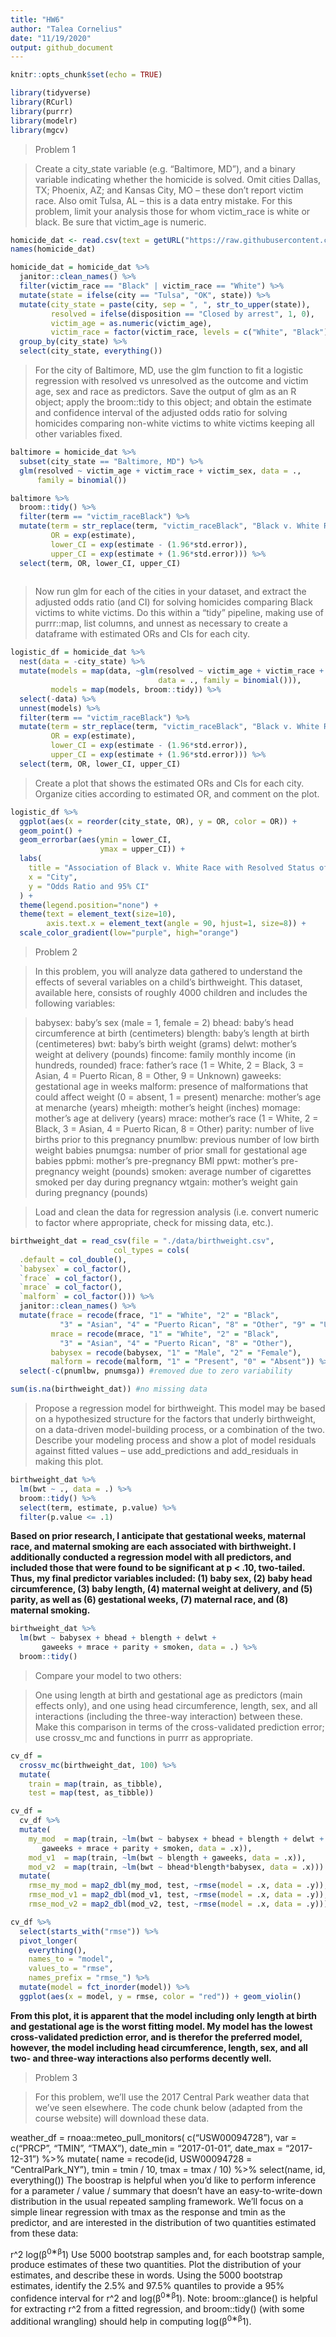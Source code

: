 ```yaml
---
title: "HW6"
author: "Talea Cornelius"
date: "11/19/2020"
output: github_document
---
```


```r
knitr::opts_chunk$set(echo = TRUE)

library(tidyverse)
library(RCurl)
library(purrr)
library(modelr)
library(mgcv)
```


> Problem 1

> Create a city_state variable (e.g. “Baltimore, MD”), and a binary variable indicating whether the homicide is solved. Omit cities Dallas, TX; Phoenix, AZ; and Kansas City, MO – these don’t report victim race. Also omit Tulsa, AL – this is a data entry mistake. For this problem, limit your analysis those for whom victim_race is white or black. Be sure that victim_age is numeric.

```r
homicide_dat <- read.csv(text = getURL("https://raw.githubusercontent.com/washingtonpost/data-homicides/master/homicide-data.csv")) 
names(homicide_dat)
```

```r
homicide_dat = homicide_dat %>%
  janitor::clean_names() %>%
  filter(victim_race == "Black" | victim_race == "White") %>%
  mutate(state = ifelse(city == "Tulsa", "OK", state)) %>%
  mutate(city_state = paste(city, sep = ", ", str_to_upper(state)),
         resolved = ifelse(disposition == "Closed by arrest", 1, 0),
         victim_age = as.numeric(victim_age),
         victim_race = factor(victim_race, levels = c("White", "Black"))) %>%
  group_by(city_state) %>%
  select(city_state, everything())
```

> For the city of Baltimore, MD, use the glm function to fit a logistic regression with resolved vs unresolved as the outcome and victim age, sex and race as predictors. Save the output of glm as an R object; apply the broom::tidy to this object; and obtain the estimate and confidence interval of the adjusted odds ratio for solving homicides comparing non-white victims to white victims keeping all other variables fixed.

```r

baltimore = homicide_dat %>% 
  subset(city_state == "Baltimore, MD") %>%
  glm(resolved ~ victim_age + victim_race + victim_sex, data = ., 
      family = binomial()) 

baltimore %>%
  broom::tidy() %>%
  filter(term == "victim_raceBlack") %>%
  mutate(term = str_replace(term, "victim_raceBlack", "Black v. White Race"),
         OR = exp(estimate), 
         lower_CI = exp(estimate - (1.96*std.error)),
         upper_CI = exp(estimate + (1.96*std.error))) %>%
  select(term, OR, lower_CI, upper_CI)
         

```

> Now run glm for each of the cities in your dataset, and extract the adjusted odds ratio (and CI) for solving homicides comparing Black victims to white victims. Do this within a “tidy” pipeline, making use of purrr::map, list columns, and unnest as necessary to create a dataframe with estimated ORs and CIs for each city.

```r
logistic_df = homicide_dat %>%
  nest(data = -city_state) %>%
  mutate(models = map(data, ~glm(resolved ~ victim_age + victim_race + victim_sex,
                                 data = ., family = binomial())),
         models = map(models, broom::tidy)) %>% 
  select(-data) %>% 
  unnest(models) %>%
  filter(term == "victim_raceBlack") %>%
  mutate(term = str_replace(term, "victim_raceBlack", "Black v. White Race"),
         OR = exp(estimate), 
         lower_CI = exp(estimate - (1.96*std.error)),
         upper_CI = exp(estimate + (1.96*std.error))) %>%
  select(term, OR, lower_CI, upper_CI) 

```

> Create a plot that shows the estimated ORs and CIs for each city. Organize cities according to estimated OR, and comment on the plot.

```r
logistic_df %>% 
  ggplot(aes(x = reorder(city_state, OR), y = OR, color = OR)) + 
  geom_point() +
  geom_errorbar(aes(ymin = lower_CI, 
                    ymax = upper_CI)) +
  labs(
    title = "Association of Black v. White Race with Resolved Status of Homicide",
    x = "City",
    y = "Odds Ratio and 95% CI"
  ) +
  theme(legend.position="none") +
  theme(text = element_text(size=10),
        axis.text.x = element_text(angle = 90, hjust=1, size=8)) +
  scale_color_gradient(low="purple", high="orange")

```


> Problem 2

> In this problem, you will analyze data gathered to understand the effects of several variables on a child’s birthweight. This dataset, available here, consists of roughly 4000 children and includes the following variables:

>babysex: baby’s sex (male = 1, female = 2)
bhead: baby’s head circumference at birth (centimeters)
blength: baby’s length at birth (centimeteres)
bwt: baby’s birth weight (grams)
delwt: mother’s weight at delivery (pounds)
fincome: family monthly income (in hundreds, rounded)
frace: father’s race (1 = White, 2 = Black, 3 = Asian, 4 = Puerto Rican, 8 = Other, 9 = Unknown)
gaweeks: gestational age in weeks
malform: presence of malformations that could affect weight (0 = absent, 1 = present)
menarche: mother’s age at menarche (years)
mheigth: mother’s height (inches)
momage: mother’s age at delivery (years)
mrace: mother’s race (1 = White, 2 = Black, 3 = Asian, 4 = Puerto Rican, 8 = Other)
parity: number of live births prior to this pregnancy
pnumlbw: previous number of low birth weight babies
pnumgsa: number of prior small for gestational age babies
ppbmi: mother’s pre-pregnancy BMI
ppwt: mother’s pre-pregnancy weight (pounds)
smoken: average number of cigarettes smoked per day during pregnancy
wtgain: mother’s weight gain during pregnancy (pounds)

> Load and clean the data for regression analysis (i.e. convert numeric to factor where appropriate, check for missing data, etc.).

```r
birthweight_dat = read_csv(file = "./data/birthweight.csv",
                       col_types = cols(
  .default = col_double(),
  `babysex` = col_factor(),
  `frace` = col_factor(),
  `mrace` = col_factor(),
  `malform` = col_factor())) %>%
  janitor::clean_names() %>%
  mutate(frace = recode(frace, "1" = "White", "2" = "Black", 
           "3" = "Asian", "4" = "Puerto Rican", "8" = "Other", "9" = "Unknown"),
         mrace = recode(mrace, "1" = "White", "2" = "Black", 
           "3" = "Asian", "4" = "Puerto Rican", "8" = "Other"),
         babysex = recode(babysex, "1" = "Male", "2" = "Female"),
         malform = recode(malform, "1" = "Present", "0" = "Absent")) %>%
  select(-c(pnumlbw, pnumsga)) #removed due to zero variability

sum(is.na(birthweight_dat)) #no missing data

```

> Propose a regression model for birthweight. This model may be based on a hypothesized structure for the factors that underly birthweight, on a data-driven model-building process, or a combination of the two. Describe your modeling process and show a plot of model residuals against fitted values – use add_predictions and add_residuals in making this plot.

```r
birthweight_dat %>%
  lm(bwt ~ ., data = .) %>%
  broom::tidy() %>%
  select(term, estimate, p.value) %>%
  filter(p.value <= .1)

```

**Based on prior research, I anticipate that gestational weeks, maternal race, and maternal smoking are each associated with birthweight. I additionally conducted a regression model with all predictors, and included those that were found to be significant at p < .10, two-tailed. Thus, my final predictor variables included: (1) baby sex, (2) baby head circumference, (3) baby length, (4) maternal weight at delivery, and (5) parity, as well as (6) gestational weeks, (7) maternal race, and (8) maternal smoking.**

```r

birthweight_dat %>%
  lm(bwt ~ babysex + bhead + blength + delwt + 
       gaweeks + mrace + parity + smoken, data = .) %>%
  broom::tidy()

```

> Compare your model to two others:

> One using length at birth and gestational age as predictors (main effects only), and one using head circumference, length, sex, and all interactions (including the three-way interaction) between these. Make this comparison in terms of the cross-validated prediction error; use crossv_mc and functions in purrr as appropriate.

```r
cv_df =
  crossv_mc(birthweight_dat, 100) %>% 
  mutate(
    train = map(train, as_tibble),
    test = map(test, as_tibble))
```

```r
cv_df = 
  cv_df %>% 
  mutate(
    my_mod  = map(train, ~lm(bwt ~ babysex + bhead + blength + delwt + 
       gaweeks + mrace + parity + smoken, data = .x)),
    mod_v1  = map(train, ~lm(bwt ~ blength + gaweeks, data = .x)),
    mod_v2  = map(train, ~lm(bwt ~ bhead*blength*babysex, data = .x))) %>% 
  mutate(
    rmse_my_mod = map2_dbl(my_mod, test, ~rmse(model = .x, data = .y)),
    rmse_mod_v1 = map2_dbl(mod_v1, test, ~rmse(model = .x, data = .y)),
    rmse_mod_v2 = map2_dbl(mod_v2, test, ~rmse(model = .x, data = .y)))
```

```r
cv_df %>% 
  select(starts_with("rmse")) %>% 
  pivot_longer(
    everything(),
    names_to = "model", 
    values_to = "rmse",
    names_prefix = "rmse_") %>% 
  mutate(model = fct_inorder(model)) %>% 
  ggplot(aes(x = model, y = rmse, color = "red")) + geom_violin()
```

**From this plot, it is apparent that the model including only length at birth and gestational age is the worst fitting model. My model has the lowest cross-validated prediction error, and is therefor the preferred model, however, the model including head circumference, length, sex, and all two- and three-way interactions also performs decently well.**


> Problem 3

> For this problem, we’ll use the 2017 Central Park weather data that we’ve seen elsewhere. The code chunk below (adapted from the course website) will download these data.

weather_df = 
  rnoaa::meteo_pull_monitors(
    c("USW00094728"),
    var = c("PRCP", "TMIN", "TMAX"), 
    date_min = "2017-01-01",
    date_max = "2017-12-31") %>%
  mutate(
    name = recode(id, USW00094728 = "CentralPark_NY"),
    tmin = tmin / 10,
    tmax = tmax / 10) %>%
  select(name, id, everything())
The boostrap is helpful when you’d like to perform inference for a parameter / value / summary that doesn’t have an easy-to-write-down distribution in the usual repeated sampling framework. We’ll focus on a simple linear regression with tmax as the response and tmin as the predictor, and are interested in the distribution of two quantities estimated from these data:

r^2
log(β^0∗β^1)
Use 5000 bootstrap samples and, for each bootstrap sample, produce estimates of these two quantities. Plot the distribution of your estimates, and describe these in words. Using the 5000 bootstrap estimates, identify the 2.5% and 97.5% quantiles to provide a 95% confidence interval for r^2 and log(β^0∗β^1). Note: broom::glance() is helpful for extracting r^2 from a fitted regression, and broom::tidy() (with some additional wrangling) should help in computing log(β^0∗β^1).